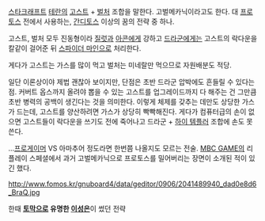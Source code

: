 [[스타크래프트]] [[테란]]의 [[고스트]] + [[벌처]] 조합을 말한다. 고벌메카닉이라고도 한다.
대 [[프로토스]] 전에서 사용하는, [[간디토스]] 이상의 꿈의 전략 중 하나.

고스트, 벌처 모두 진동형이라 [[질럿]]과 [[아콘]]에게 강하고 [[드라군]]에게는 고스트의 락다운을 칼같이 걸어준 뒤 [[스파이더 마인]]으로 처리한다.

게다가 고스트는 가스를 많이 먹고 벌처는 미네랄만 먹으므로 자원배분도 적당.

일단 이론상이야 제법 괜찮아 보이지만, 단점은 초반 드라군 압박에도 흔들릴 수 있다는 점. 커버트 옵스까지 올려야 뽑을 수 있는 고스트를 업그레이드까지 다 해주는 건 그만큼 초반 병력의 공백이 생긴다는 것을 의미한다. 이렇게 체제를 갖추는 데만도 상당한 가스가 드는데, 고스트를 양산하려면 가스가 상당히 빡빡해진다. 게다가 컴퓨터급의 손이 없으면 고스트들이 락다운을 쓰기도 전에 죽어나고 드라군 + [[하이 템플러]] 조합에 손도 못 쓴다.

...[[프로게이머]] VS 아마추어 정도라면 한번쯤 나올지도 모르는 전술. [[MBC GAME]]의 리플레이 스페셜에서 과거 고벌메카닉으로 프로토스를 밀어버리는 장면이 소개된 적이 있긴 했다.

http://www.fomos.kr/gnuboard4/data/geditor/0906/2041489940_dad0e8d6_BraQ.jpg

한때 '''[[토막]]으로 유명한 [[이성은]]'''이 썼던 전략

